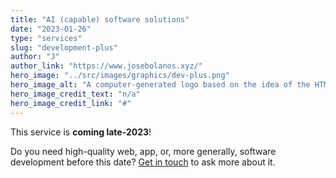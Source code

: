```yaml
---
title: "AI (capable) software solutions"
date: "2023-01-26"
type: "services"
slug: "development-plus"
author: "J"
author_link: "https://www.josebolanos.xyz/"
hero_image: "../src/images/graphics/dev-plus.png"
hero_image_alt: "A computer-generated logo based on the idea of the HTML programming language"
hero_image_credit_text: "n/a"
hero_image_credit_link: "#"
---
```


This service is **coming late-2023**! 

Do you need high-quality web, app, or, more generally, software development before this date? [Get in touch](../../about/) to ask more about it.
